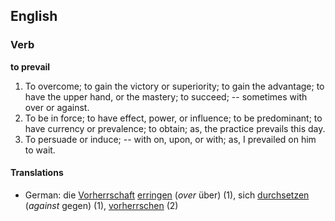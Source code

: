 ==English==

===Verb===

'''to prevail'''

#To overcome; to gain the victory or superiority; to gain the advantage; to have the upper hand, or the mastery; to succeed; -- sometimes with over or against.
#To be in force; to have effect, power, or influence; to be predominant; to have currency or prevalence; to obtain; as, the practice prevails this day.
#To persuade or induce; -- with on, upon, or with; as, I prevailed on him to wait.

====Translations====
*German: die [[Vorherrschaft]] [[erringen]] (''over'' über) (1), sich [[durchsetzen]] (''against'' gegen) (1), [[vorherrschen]] (2)

{{webster}}